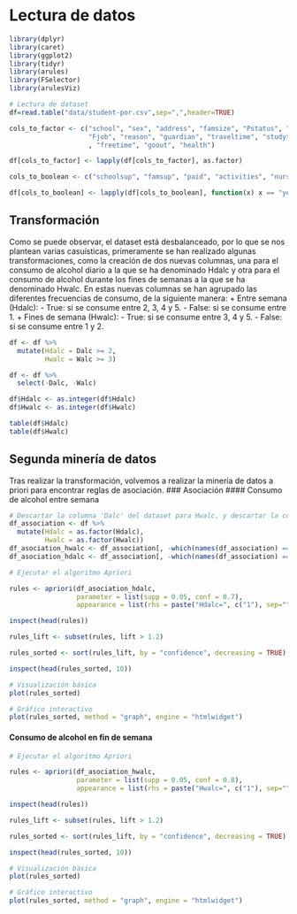 # Lectura de datos
```r
library(dplyr)
library(caret)
library(ggplot2)
library(tidyr)
library(arules)
library(FSelector)
library(arulesViz)

# Lectura de dataset
df=read.table("data/student-por.csv",sep=",",header=TRUE)

cols_to_factor <- c("school", "sex", "address", "famsize", "Pstatus", "Medu", "Fedu", "Mjob", 
                    "Fjob", "reason", "guardian", "traveltime", "studytime" ,"famrel"
                    , "freetime", "goout", "health")

df[cols_to_factor] <- lapply(df[cols_to_factor], as.factor)

cols_to_boolean <- c("schoolsup", "famsup", "paid", "activities", "nursery", "higher", "internet", "romantic")

df[cols_to_boolean] <- lapply(df[cols_to_boolean], function(x) x == "yes")
```

## Transformación
Como se puede observar, el dataset está desbalanceado, por lo que se nos plantean varias casuísticas, primeramente se han realizado algunas transformaciones,
como la creación de dos nuevas columnas, una para el consumo de alcohol diario a la que se ha denominado Hdalc y otra para el consumo de alcohol durante los 
fines de semanas a la que se ha denominado Hwalc. En estas nuevas columnas se han agrupado las diferentes frecuencias de consumo, de la siguiente manera:
+ Entre semana (Hdalc):
  - True: si se consume entre 2, 3, 4 y 5.
  - False: si se consume entre 1.
+ Fines de semana (Hwalc):
  - True: si se consume entre 3, 4 y 5.
  - False: si se consume entre 1 y 2.

```r
df <- df %>%
  mutate(Hdalc = Dalc >= 2,
         Hwalc = Walc >= 3)

df <- df %>%
  select(-Dalc, -Walc)

df$Hdalc <- as.integer(df$Hdalc)
df$Hwalc <- as.integer(df$Hwalc)

table(df$Hdalc)
table(df$Hwalc)
```

## Segunda minería de datos
Tras realizar la transformación, volvemos a realizar la minería de datos a priori para encontrar reglas de asociación.
### Asociación
#### Consumo de alcohol entre semana
```r
# Descartar la columna 'Dalc' del dataset para Hwalc, y descartar la columna 'Hwalc' del dataset para Hdalc
df_association <- df %>%
  mutate(Hdalc = as.factor(Hdalc),
         Hwalc = as.factor(Hwalc))
df_asociation_hwalc <- df_association[, -which(names(df_association) == "Hdalc")]
df_asociation_hdalc <- df_association[, -which(names(df_association) == "Hwalc")]

```

```r
# Ejecutar el algoritmo Apriori

rules <- apriori(df_asociation_hdalc, 
                 parameter = list(supp = 0.05, conf = 0.7),
                 appearance = list(rhs = paste("Hdalc=", c("1"), sep="")))

inspect(head(rules))
```  

```r
rules_lift <- subset(rules, lift > 1.2)

rules_sorted <- sort(rules_lift, by = "confidence", decreasing = TRUE)

inspect(head(rules_sorted, 10))

```

```r
# Visualización básica
plot(rules_sorted)

# Gráfico interactivo
plot(rules_sorted, method = "graph", engine = "htmlwidget")

```

#### Consumo de alcohol en fin de semana
```r
# Ejecutar el algoritmo Apriori

rules <- apriori(df_asociation_hwalc, 
                 parameter = list(supp = 0.05, conf = 0.8),
                 appearance = list(rhs = paste("Hwalc=", c("1"), sep="")))

inspect(head(rules))
```  

```r
rules_lift <- subset(rules, lift > 1.2)

rules_sorted <- sort(rules_lift, by = "confidence", decreasing = TRUE)

inspect(head(rules_sorted, 10))

```

```r
# Visualización básica
plot(rules_sorted)

# Gráfico interactivo
plot(rules_sorted, method = "graph", engine = "htmlwidget")

```